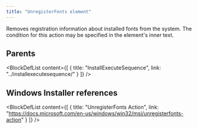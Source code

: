 ```yaml
---
title: "UnregisterFonts element"
---
```



Removes registration information about installed fonts from the system. The condition for this action may be specified in the element's inner text.


## Parents

<BlockDefList content={[
    {
      title: "InstallExecuteSequence",
      link: "../installexecutesequence/"
    }
  ]}
/>

## Windows Installer references

<BlockDefList content={[
    {
      title: "UnregisterFonts Action",
      link: "https://docs.microsoft.com/en-us/windows/win32/msi/unregisterfonts-action"
    }
  ]}
/>
